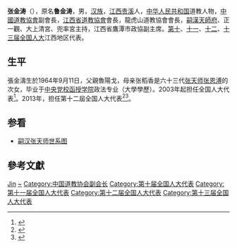 '''张金涛'''（{{bd|1964年|9月11日||}}），原名'''鲁金涛'''，男，[[汉族|汉族]]，[[江西|江西]][[贵溪|贵溪]]人，[[中华人民共和国|中华人民共和国]]道教人物，[[中國道教協會|中國道教協會]]副會長，[[江西省道教協會|江西省道教協會]]會長，龍虎山道教協會會長，[[嗣漢天師府|嗣漢天師府]]、正一觀、大上清宮、兜率宮主持，江西省鷹潭市政協副主席。[[第十届全国人民代表大会|第十]]、[[第十一届全国人民代表大会|十一]]、[[第十二届全国人民代表大会|十二]]、[[第十三届全国人民代表大会|十三届全国人大]]江西地区代表。

== 生平 ==
張金濤生於1964年9月11日，父親魯陽戈，母亲张稻香是六十三代[[张天师|张天师]][[张恩溥|张恩溥]]的次女，毕业于[[中央党校函授学院|中央党校函授学院]]政法专业（大學學歷）。2003年起担任全国人大代表<ref>{{cite news|title=全国人大代表信息-张金涛|url= http://210.82.31.1:8084/delegate/viewDelegate.action?dbid=111158|accessdate=2013-04-05|newspaper=全国人大网|archive-url=https://web.archive.org/web/20140407060634/http://www.npc.gov.cn/delegate/viewDelegate.action?dbid=111158|archive-date=2014-04-07|dead-url=yes}}</ref>。2013年，担任第十二屆全国人大代表<ref>{{cite news|title=全国人大代表信息-张金涛|url= http://210.82.31.1:8084/delegate/viewDelegate.action?dbid=121132|accessdate=2013-04-05|newspaper=全国人大网|archive-url=https://web.archive.org/web/20140407060008/http://www.npc.gov.cn/delegate/viewDelegate.action?dbid=121132|archive-date=2014-04-07|dead-url=yes}}</ref><ref>{{cite web|author=新华网|title=第十一届全国人大代表|url=http://news.xinhuanet.com/ziliao/2008-03/03/content_7708230.htm?node=36628|publisher=新华网|accessdate=2014-01-07|archive-date=2014-01-10|archive-url=https://web.archive.org/web/20140110211415/http://news.xinhuanet.com/ziliao/2008-03/03/content_7708230.htm?node=36628|dead-url=no}}</ref>。
<!-- 其個人簡歷如下<ref>[http://lhsdj.org/cms/html/aboutus/20090516/15.html 张金涛道长简介]{{dead link|date=2018年2月 |bot=InternetArchiveBot |fix-attempted=yes }}</ref>：

1983年——1985年  北京中國道教學院學習

1987年——至今  [[龍虎山|龍虎山]][[嗣漢天師府|嗣漢天師府]]主持

2003年當選為第十屆全國人民代表大會代表

2003年1月—— 2009年2月19日鷹潭市月湖區政協副主席

2005年6月——至今  中國道教協會副會長

2005年7月——2012年5月  龍虎山風景名勝區管委會副主任

2007年——至今  江西省道教協會會長

2007年當選為第十一屆全國人民代表大會代表

2007年3月——2012年5月  鷹潭市人大外僑民宗工委主任

2011年9月——至今鷹潭市政協副主席

2013年1月28日當選為第十二屆全國人大代表 -->
== 参看 ==
* [[嗣汉张天师世系图|嗣汉张天师世系图]]

== 參考文獻 ==
{{reflist}}

{{Navboxes 
| title  = 张金涛在[[中国道教协会|中国道教协会]]的职务
| list1  =
{{中国道教协会第七届理事会}}
{{中国道教协会第八届理事会}}
{{中国道教协会第九届理事会}}
{{中国道教协会第十届理事会}}
}}

{{Authority control}}
{{DEFAULTSORT:Zhang张}}
[[Category:张姓|Jin]]
[[Category:鲁姓|~]]
[[Category:中国道教协会副会长|Category:中国道教协会副会长]]
[[Category:第十届全国人大代表|Category:第十届全国人大代表]]
[[Category:第十一届全国人大代表|Category:第十一届全国人大代表]]
[[Category:第十二届全国人大代表|Category:第十二届全国人大代表]]
[[Category:第十三届全国人大代表|Category:第十三届全国人大代表]]